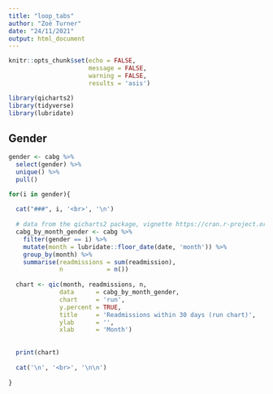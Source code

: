```yaml
---
title: "loop_tabs"
author: "Zoë Turner"
date: "24/11/2021"
output: html_document
---
```


```r
knitr::opts_chunk$set(echo = FALSE, 
                      message = FALSE, 
                      warning = FALSE, 
                      results = 'asis')

library(qicharts2)
library(tidyverse)
library(lubridate)

```

## Gender {.tabset .tabset-fade}


```r

gender <- cabg %>% 
  select(gender) %>% 
  unique() %>% 
  pull()

for(i in gender){ 
  
  cat("###", i, '<br>', '\n')
  
  # data from the qicharts2 package, vignette https://cran.r-project.org/web/packages/qicharts2/vignettes/qicharts2.html#faceting-readmission-rates-by-gender
  cabg_by_month_gender <- cabg %>% 
    filter(gender == i) %>% 
    mutate(month = lubridate::floor_date(date, 'month')) %>% 
    group_by(month) %>% 
    summarise(readmissions = sum(readmission),
              n            = n())
  
  chart <- qic(month, readmissions, n,
              data      = cabg_by_month_gender,
              chart     = 'run',
              y.percent = TRUE,
              title     = 'Readmissions within 30 days (run chart)',
              ylab      = '',
              xlab      = 'Month')
  
  
  print(chart)
  
  cat('\n', '<br>', '\n\n')
  
}
```
